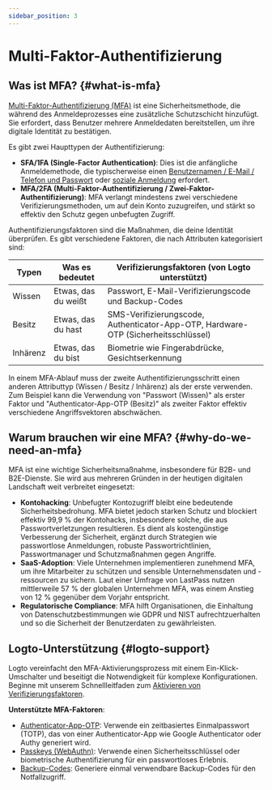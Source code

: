```yaml
---
sidebar_position: 3
---
```


# Multi-Faktor-Authentifizierung

## Was ist MFA? \{#what-is-mfa}

[Multi-Faktor-Authentifizierung (MFA)](https://auth.wiki/mfa) ist eine Sicherheitsmethode, die während des Anmeldeprozesses eine zusätzliche Schutzschicht hinzufügt. Sie erfordert, dass Benutzer mehrere Anmeldedaten bereitstellen, um ihre digitale Identität zu bestätigen.

Es gibt zwei Haupttypen der Authentifizierung:

- **SFA/1FA (Single-Factor Authentication)**: Dies ist die anfängliche Anmeldemethode, die typischerweise einen [Benutzernamen / E-Mail / Telefon und Passwort](/end-user-flows/sign-up-and-sign-in/sign-in) oder [soziale Anmeldung](/end-user-flows/sign-up-and-sign-in/social-sign-in) erfordert.
- **MFA/2FA (Multi-Faktor-Authentifizierung / Zwei-Faktor-Authentifizierung)**: MFA verlangt mindestens zwei verschiedene Verifizierungsmethoden, um auf dein Konto zuzugreifen, und stärkt so effektiv den Schutz gegen unbefugten Zugriff.

Authentifizierungsfaktoren sind die Maßnahmen, die deine Identität überprüfen. Es gibt verschiedene Faktoren, die nach Attributen kategorisiert sind:

| Typen    | Was es bedeutet     | Verifizierungsfaktoren (von Logto unterstützt)                                     |
| -------- | ------------------- | ---------------------------------------------------------------------------------- |
| Wissen   | Etwas, das du weißt | Passwort, E-Mail-Verifizierungscode und Backup-Codes                               |
| Besitz   | Etwas, das du hast  | SMS-Verifizierungscode, Authenticator-App-OTP, Hardware-OTP (Sicherheitsschlüssel) |
| Inhärenz | Etwas, das du bist  | Biometrie wie Fingerabdrücke, Gesichtserkennung                                    |

In einem MFA-Ablauf muss der zweite Authentifizierungsschritt einen anderen Attributtyp (Wissen / Besitz / Inhärenz) als der erste verwenden. Zum Beispiel kann die Verwendung von "Passwort (Wissen)" als erster Faktor und "Authenticator-App-OTP (Besitz)" als zweiter Faktor effektiv verschiedene Angriffsvektoren abschwächen.

## Warum brauchen wir eine MFA? \{#why-do-we-need-an-mfa}

MFA ist eine wichtige Sicherheitsmaßnahme, insbesondere für B2B- und B2E-Dienste. Sie wird aus mehreren Gründen in der heutigen digitalen Landschaft weit verbreitet eingesetzt:

- **Kontohacking**: Unbefugter Kontozugriff bleibt eine bedeutende Sicherheitsbedrohung. MFA bietet jedoch starken Schutz und blockiert effektiv 99,9 % der Kontohacks, insbesondere solche, die aus Passwortverletzungen resultieren. Es dient als kostengünstige Verbesserung der Sicherheit, ergänzt durch Strategien wie passwortlose Anmeldungen, robuste Passwortrichtlinien, Passwortmanager und Schutzmaßnahmen gegen Angriffe.
- **SaaS-Adoption**: Viele Unternehmen implementieren zunehmend MFA, um ihre Mitarbeiter zu schützen und sensible Unternehmensdaten und -ressourcen zu sichern. Laut einer Umfrage von LastPass nutzen mittlerweile 57 % der globalen Unternehmen MFA, was einem Anstieg von 12 % gegenüber dem Vorjahr entspricht.
- **Regulatorische Compliance**: MFA hilft Organisationen, die Einhaltung von Datenschutzbestimmungen wie GDPR und NIST aufrechtzuerhalten und so die Sicherheit der Benutzerdaten zu gewährleisten.

## Logto-Unterstützung \{#logto-support}

Logto vereinfacht den MFA-Aktivierungsprozess mit einem Ein-Klick-Umschalter und beseitigt die Notwendigkeit für komplexe Konfigurationen. Beginne mit unserem Schnellleitfaden zum [Aktivieren von Verifizierungsfaktoren](/end-user-flows/mfa/configure-mfa).

**Unterstützte MFA-Faktoren**:

- [Authenticator-App-OTP](/end-user-flows/mfa/authenticator-app-otp): Verwende ein zeitbasiertes Einmalpasswort (TOTP), das von einer Authenticator-App wie Google Authenticator oder Authy generiert wird.
- [Passkeys (WebAuthn)](/end-user-flows/mfa/webauthn): Verwende einen Sicherheitsschlüssel oder biometrische Authentifizierung für ein passwortloses Erlebnis.
- [Backup-Codes](/end-user-flows/mfa/backup-codes): Generiere einmal verwendbare Backup-Codes für den Notfallzugriff.
